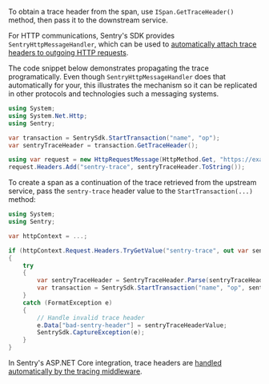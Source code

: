 To obtain a trace header from the span, use `ISpan.GetTraceHeader()` method, then pass it to the downstream service.

<Note>

For HTTP communications, Sentry's SDK provides `SentryHttpMessageHandler`, which can be used to [automatically attach trace headers to outgoing HTTP requests](/platforms/dotnet/performance/included-instrumentation/).

</Note>

The code snippet below demonstrates propagating the trace programatically. Even though `SentryHttpMessageHandler` does that automatically for your, this illustrates the mechanism so it can be replicated in other protocols and technologies such a messaging systems.

```csharp
using System;
using System.Net.Http;
using Sentry;

var transaction = SentrySdk.StartTransaction("name", "op");
var sentryTraceHeader = transaction.GetTraceHeader();

using var request = new HttpRequestMessage(HttpMethod.Get, "https://example.com");
request.Headers.Add("sentry-trace", sentryTraceHeader.ToString());
```


To create a span as a continuation of the trace retrieved from the upstream service, pass the `sentry-trace` header value to the `StartTransaction(...)` method:

```csharp
using System;
using Sentry;

var httpContext = ...;

if (httpContext.Request.Headers.TryGetValue("sentry-trace", out var sentryTraceHeaderValue))
{
    try
    {
        var sentryTraceHeader = SentryTraceHeader.Parse(sentryTraceHeaderValue);
        var transaction = SentrySdk.StartTransaction("name", "op", sentryTraceHeader);
    }
    catch (FormatException e)
    {
        // Handle invalid trace header
        e.Data["bad-sentry-header"] = sentryTraceHeaderValue;
        SentrySdk.CaptureException(e);
    }
}
```

<Note>

In Sentry's ASP.NET Core integration, trace headers are [handled automatically by the tracing middleware](/platforms/dotnet/performance/included-instrumentation/).

</Note>

